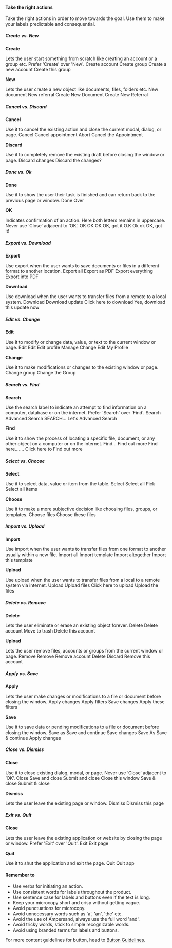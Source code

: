 #### Take the right actions
Take the right actions in order to move towards the goal. Use them to make your labels predictable and consequential.

##### Create vs. New
**Create**

Lets the user start something from scratch like creating an account or a group etc. Prefer 'Create' over 'New'.
<Rules>
  <DOs>
    <InlineMessage>
      <IconWrapper>Create account</IconWrapper>
    </InlineMessage>
    <InlineMessage>
      <IconWrapper>Create group</IconWrapper>
    </InlineMessage>
  </DOs>
  <DONTs>
    <InlineMessage>
      <IconWrapper iconType='error'>
        Create a new account
      </IconWrapper>
    </InlineMessage>
    <InlineMessage>
      <IconWrapper iconType='error'>
        Create this group
      </IconWrapper>
    </InlineMessage>
  </DONTs>
</Rules>

**New**

Lets the user create a new object like documents, files, folders etc.
<Rules>
  <DOs>
    <InlineMessage>
      <IconWrapper>New document</IconWrapper>
    </InlineMessage>
    <InlineMessage>
      <IconWrapper>New referral</IconWrapper>
    </InlineMessage>
  </DOs>
  <DONTs>
    <InlineMessage>
      <IconWrapper iconType='error'>
        Create New Document
      </IconWrapper>
    </InlineMessage>
    <InlineMessage>
      <IconWrapper iconType='error'>
        Create New Referral
      </IconWrapper>
    </InlineMessage>
  </DONTs>
</Rules>

##### Cancel vs. Discard
**Cancel**

Use it to cancel the existing action and close the current modal, dialog, or page. 
<Rules>
  <DOs>
    <InlineMessage>
      <IconWrapper>Cancel</IconWrapper>
    </InlineMessage>
    <InlineMessage>
      <IconWrapper>Cancel appointment</IconWrapper>
    </InlineMessage>
  </DOs>
  <DONTs>
    <InlineMessage>
      <IconWrapper iconType='error'>
        Abort
      </IconWrapper>
    </InlineMessage>
    <InlineMessage>
      <IconWrapper iconType='error'>
        Cancel the Appointment
      </IconWrapper>
    </InlineMessage>
  </DONTs>
</Rules>

**Discard**

Use it to completely remove the existing draft before closing the window or page.
<Rules>
  <DOs>
    <InlineMessage>
      <IconWrapper>Discard changes</IconWrapper>
    </InlineMessage>
  </DOs>
  <DONTs>
    <InlineMessage>
      <IconWrapper iconType='error'>
        Discard the changes?
      </IconWrapper>
    </InlineMessage>
  </DONTs>
</Rules>

##### Done vs. Ok
**Done**

Use it to show the user their task is finished and can return back to the previous page or window.
<Rules>
  <DOs>
    <InlineMessage>
      <IconWrapper>Done</IconWrapper>
    </InlineMessage>
  </DOs>
  <DONTs>
    <InlineMessage>
      <IconWrapper iconType='error'>
        Over
      </IconWrapper>
    </InlineMessage>
  </DONTs>
</Rules>

**OK**

Indicates confirmation of an action. Here both letters remains in uppercase. Never use ‘Close’ adjacent to ‘OK’.
<Rules>
  <DOs>
    <InlineMessage>
      <IconWrapper>OK</IconWrapper>
    </InlineMessage>
    <InlineMessage>
      <IconWrapper>OK</IconWrapper>
    </InlineMessage>
    <InlineMessage>
      <IconWrapper>OK</IconWrapper>
    </InlineMessage>
    <InlineMessage>
      <IconWrapper>OK, got it</IconWrapper>
    </InlineMessage>
  </DOs>
  <DONTs>
    <InlineMessage>
      <IconWrapper iconType='error'>
        O.K
      </IconWrapper>
    </InlineMessage>
    <InlineMessage>
      <IconWrapper iconType='error'>
        Ok
      </IconWrapper>
    </InlineMessage>
    <InlineMessage>
      <IconWrapper iconType='error'>
        ok
      </IconWrapper>
    </InlineMessage>
    <InlineMessage>
      <IconWrapper iconType='error'>
        OK, got it!
      </IconWrapper>
    </InlineMessage>
  </DONTs>
</Rules>

##### Export vs. Download
**Export**

Use export when the user wants to save documents or files in a different format to another location.
<Rules>
  <DOs>
    <InlineMessage>
      <IconWrapper>Export all</IconWrapper>
    </InlineMessage>
    <InlineMessage>
      <IconWrapper>Export as PDF</IconWrapper>
    </InlineMessage>
  </DOs>
  <DONTs>
    <InlineMessage>
      <IconWrapper iconType='error'>
        Export everything
      </IconWrapper>
    </InlineMessage>
    <InlineMessage>
      <IconWrapper iconType='error'>
        Export into PDF
      </IconWrapper>
    </InlineMessage>
  </DONTs>
</Rules>

**Download**

Use download when the user wants to transfer files from a remote to a local system.
<Rules>
  <DOs>
    <InlineMessage>
      <IconWrapper>Download</IconWrapper>
    </InlineMessage>
    <InlineMessage>
      <IconWrapper>Download update</IconWrapper>
    </InlineMessage>
  </DOs>
  <DONTs>
    <InlineMessage>
      <IconWrapper iconType='error'>
        Click here to download
      </IconWrapper>
    </InlineMessage>
    <InlineMessage>
      <IconWrapper iconType='error'>
        Yes, download this update now
      </IconWrapper>
    </InlineMessage>
  </DONTs>
</Rules>

##### Edit vs. Change
**Edit**

Use it to modify or change data, value, or text to the current window or page.
<Rules>
  <DOs>
    <InlineMessage>
      <IconWrapper>Edit</IconWrapper>
    </InlineMessage>
    <InlineMessage>
      <IconWrapper>Edit</IconWrapper>
    </InlineMessage>
    <InlineMessage>
      <IconWrapper>Edit profile</IconWrapper>
    </InlineMessage>
  </DOs>
  <DONTs>
    <InlineMessage>
      <IconWrapper iconType='error'>
        Manage
      </IconWrapper>
    </InlineMessage>
    <InlineMessage>
      <IconWrapper iconType='error'>
        Change
      </IconWrapper>
    </InlineMessage>
    <InlineMessage>
      <IconWrapper iconType='error'>
        Edit My Profile
      </IconWrapper>
    </InlineMessage>
  </DONTs>
</Rules>

**Change**

Use it to make modifications or changes to the existing window or page.
<Rules>
  <DOs>
    <InlineMessage>
      <IconWrapper>Change group</IconWrapper>
    </InlineMessage>
  </DOs>
  <DONTs>
    <InlineMessage>
      <IconWrapper iconType='error'>
        Change the Group
      </IconWrapper>
    </InlineMessage>
  </DONTs>
</Rules>

##### Search vs. Find
**Search**

Use the search label to indicate an attempt to find information on a computer, database or on the internet. Prefer 'Search' over 'Find'.
<Rules>
  <DOs>
    <InlineMessage>
      <IconWrapper>Search</IconWrapper>
    </InlineMessage>
    <InlineMessage>
      <IconWrapper>Advanced Search</IconWrapper>
    </InlineMessage>
  </DOs>
  <DONTs>
    <InlineMessage>
      <IconWrapper iconType='error'>
        SEARCH...
      </IconWrapper>
    </InlineMessage>
    <InlineMessage>
      <IconWrapper iconType='error'>
        Let's Advanced Search
      </IconWrapper>
    </InlineMessage>
  </DONTs>
</Rules>

**Find**

Use it to show the process of locating a specific file, document, or any other object on a computer or on the internet.
<Rules>
  <DOs>
    <InlineMessage>
      <IconWrapper>Find...</IconWrapper>
    </InlineMessage>
    <InlineMessage>
      <IconWrapper>Find out more</IconWrapper>
    </InlineMessage>
  </DOs>
  <DONTs>
    <InlineMessage>
      <IconWrapper iconType='error'>
        Find here.......
      </IconWrapper>
    </InlineMessage>
    <InlineMessage>
      <IconWrapper iconType='error'>
        Click here to Find out more
      </IconWrapper>
    </InlineMessage>
  </DONTs>
</Rules>

##### Select vs. Choose
**Select**

Use it to select data, value or item from the table.
<Rules>
  <DOs>
    <InlineMessage>
      <IconWrapper>Select</IconWrapper>
    </InlineMessage>
    <InlineMessage>
      <IconWrapper>Select all</IconWrapper>
    </InlineMessage>
  </DOs>
  <DONTs>
    <InlineMessage>
      <IconWrapper iconType='error'>
        Pick
      </IconWrapper>
    </InlineMessage>
    <InlineMessage>
      <IconWrapper iconType='error'>
        Select all items
      </IconWrapper>
    </InlineMessage>
  </DONTs>
</Rules>

**Choose**

Use it to make a more subjective decision like choosing files, groups, or templates.
<Rules>
  <DOs>
    <InlineMessage>
      <IconWrapper>Choose files</IconWrapper>
    </InlineMessage>
  </DOs>
  <DONTs>
    <InlineMessage>
      <IconWrapper iconType='error'>
        Choose these files
      </IconWrapper>
    </InlineMessage>
  </DONTs>
</Rules>

##### Import vs. Upload
**Import**

Use import when the user wants to transfer files from one format to another usually within a new file. 
<Rules>
  <DOs>
    <InlineMessage>
      <IconWrapper>Import all</IconWrapper>
    </InlineMessage>
    <InlineMessage>
      <IconWrapper>Import template</IconWrapper>
    </InlineMessage>
  </DOs>
  <DONTs>
    <InlineMessage>
      <IconWrapper iconType='error'>
        Import altogether
      </IconWrapper>
    </InlineMessage>
    <InlineMessage>
      <IconWrapper iconType='error'>
        Import this template
      </IconWrapper>
    </InlineMessage>
  </DONTs>
</Rules>

**Upload**

Use upload when the user wants to transfer files from a local to a remote system via internet.
<Rules>
  <DOs>
    <InlineMessage>
      <IconWrapper>Upload</IconWrapper>
    </InlineMessage>
    <InlineMessage>
      <IconWrapper>Upload files</IconWrapper>
    </InlineMessage>
  </DOs>
  <DONTs>
    <InlineMessage>
      <IconWrapper iconType='error'>
        Click here to upload
      </IconWrapper>
    </InlineMessage>
    <InlineMessage>
      <IconWrapper iconType='error'>
        Upload the files
      </IconWrapper>
    </InlineMessage>
  </DONTs>
</Rules>

##### Delete vs. Remove
**Delete**

Lets the user eliminate or erase an existing object forever.
<Rules>
  <DOs>
    <InlineMessage>
      <IconWrapper>Delete</IconWrapper>
    </InlineMessage>
    <InlineMessage>
      <IconWrapper>Delete account</IconWrapper>
    </InlineMessage>
  </DOs>
  <DONTs>
    <InlineMessage>
      <IconWrapper iconType='error'>
        Move to trash
      </IconWrapper>
    </InlineMessage>
    <InlineMessage>
      <IconWrapper iconType='error'>
        Delete this account
      </IconWrapper>
    </InlineMessage>
  </DONTs>
</Rules>

**Upload**

Lets the user remove files, accounts or groups from the current window or page.
<Rules>
  <DOs>
    <InlineMessage>
      <IconWrapper>Remove</IconWrapper>
    </InlineMessage>
    <InlineMessage>
      <IconWrapper>Remove</IconWrapper>
    </InlineMessage>
    <InlineMessage>
      <IconWrapper>Remove account</IconWrapper>
    </InlineMessage>
  </DOs>
  <DONTs>
    <InlineMessage>
      <IconWrapper iconType='error'>
        Delete
      </IconWrapper>
    </InlineMessage>
    <InlineMessage>
      <IconWrapper iconType='error'>
        Discard
      </IconWrapper>
    </InlineMessage>
    <InlineMessage>
      <IconWrapper iconType='error'>
        Remove this account
      </IconWrapper>
    </InlineMessage>
  </DONTs>
</Rules>

##### Apply vs. Save
**Apply**

Lets the user make changes or modifications to a file or document before closing the window.
<Rules>
  <DOs>
    <InlineMessage>
      <IconWrapper>Apply changes</IconWrapper>
    </InlineMessage>
    <InlineMessage>
      <IconWrapper>Apply filters</IconWrapper>
    </InlineMessage>
  </DOs>
  <DONTs>
    <InlineMessage>
      <IconWrapper iconType='error'>
        Save changes
      </IconWrapper>
    </InlineMessage>
    <InlineMessage>
      <IconWrapper iconType='error'>
        Apply these filters
      </IconWrapper>
    </InlineMessage>
  </DONTs>
</Rules>

**Save**

Use it to save data or pending modifications to a file or document before closing the window.
<Rules>
  <DOs>
    <InlineMessage>
      <IconWrapper>Save as</IconWrapper>
    </InlineMessage>
    <InlineMessage>
      <IconWrapper>Save and continue</IconWrapper>
    </InlineMessage>
    <InlineMessage>
      <IconWrapper>Save changes</IconWrapper>
    </InlineMessage>
  </DOs>
  <DONTs>
    <InlineMessage>
      <IconWrapper iconType='error'>
        Save As
      </IconWrapper>
    </InlineMessage>
    <InlineMessage>
      <IconWrapper iconType='error'>
        Save & continue
      </IconWrapper>
    </InlineMessage>
    <InlineMessage>
      <IconWrapper iconType='error'>
        Apply changes
      </IconWrapper>
    </InlineMessage>
  </DONTs>
</Rules>

##### Close vs. Dismiss
**Close**

Use it to close existing dialog, modal, or page. Never use ‘Close’ adjacent to ‘OK’.
<Rules>
  <DOs>
    <InlineMessage>
      <IconWrapper>Close</IconWrapper>
    </InlineMessage>
    <InlineMessage>
      <IconWrapper>Save and close</IconWrapper>
    </InlineMessage>
    <InlineMessage>
      <IconWrapper>Submit and close</IconWrapper>
    </InlineMessage>
  </DOs>
  <DONTs>
    <InlineMessage>
      <IconWrapper iconType='error'>
        Close this window
      </IconWrapper>
    </InlineMessage>
    <InlineMessage>
      <IconWrapper iconType='error'>
        Save & close
      </IconWrapper>
    </InlineMessage>
    <InlineMessage>
      <IconWrapper iconType='error'>
        Submit & close
      </IconWrapper>
    </InlineMessage>
  </DONTs>
</Rules>

**Dismiss**

Lets the user leave the existing page or window.
<Rules>
  <DOs>
    <InlineMessage>
      <IconWrapper>Dismiss</IconWrapper>
    </InlineMessage>
  </DOs>
  <DONTs>
    <InlineMessage>
      <IconWrapper iconType='error'>
        Dismiss this page
      </IconWrapper>
    </InlineMessage>
  </DONTs>
</Rules>

##### Exit vs. Quit
**Close**

Lets the user leave the existing application or website by closing the page or window. Prefer 'Exit' over 'Quit'.
<Rules>
  <DOs>
    <InlineMessage>
      <IconWrapper>Exit</IconWrapper>
    </InlineMessage>
  </DOs>
  <DONTs>
    <InlineMessage>
      <IconWrapper iconType='error'>
        Exit page
      </IconWrapper>
    </InlineMessage>
  </DONTs>
</Rules>

**Quit**

Use it to shut the application and exit the page.
<Rules>
  <DOs>
    <InlineMessage>
      <IconWrapper>Quit</IconWrapper>
    </InlineMessage>
  </DOs>
  <DONTs>
    <InlineMessage>
      <IconWrapper iconType='error'>
        Quit app
      </IconWrapper>
    </InlineMessage>
  </DONTs>
</Rules>


#### Remember to
* Use verbs for initiating an action.
* Use consistent words for labels throughout the product.
* Use sentence case for labels and buttons even if the text is long.
* Keep your microcopy short and crisp without getting vague.
* Avoid punctuations for microcopy.
* Avoid unnecessary words such as 'a', 'an', 'the' etc.
* Avoid the use of Ampersand, always use the full word 'and'.
* Avoid tricky words, stick to simple recognizable words.
* Avoid using branded terms for labels and buttons.

For more content guidelines for button, head to [Button Guidelines](/content/button-guidelines/tabs/confusing-buttons).
